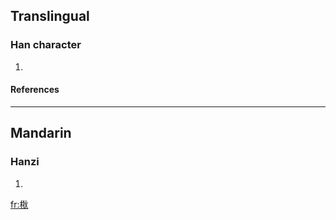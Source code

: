 ==Translingual==
===Han character===
{{Han char|rn=75|rad=木|as=07|sn=11|four=4998<sub>0</sub>|canj=木大竹火 (DKHF)}}
# {{defn|Han|sort=木07}}
====References====
{{Han ref|kx=0528.230|dkj=14843|dj=0917.110|hdz=21218.040|uh=6891|ud=26769|bh=D5D2|bd=54738}}

----
==Mandarin==
===Hanzi===
{{cmn-hanzi|pin=[[dí]] (di2)|wg=ti<sup>2</sup>}}
# {{defn|Mandarin}}

[[fr:梑]]